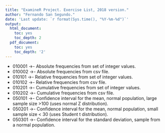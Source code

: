 ```yaml
---
title: "ExamineR Project. Exercise List, 2018 version."
author: "Fernando San Segundo."
date: 'Last update: `r format(Sys.time(), "%Y-%m-%d")`'
output:
  html_document:
    toc: yes
    toc_depth: 2
  pdf_document:
    toc: yes
    toc_depth: '2'
---
```



+ 010001 ->- Absolute frequencies from set of integer values.
+ 010002 ->- Absolute frequencies from csv file.
+ 010101 ->- Relative frequencies from set of integer values.
+ 010102 ->- Relative frequencies from csv file.
+ 010201 ->- Cumulative frequencies from set of integer values.
+ 010202 ->- Cumulative frequencies from csv file.
+ 050101 ->- Confidence interval for the mean, normal population, large sample size >100 (uses normal Z distribution).
+ 050201 ->- Confidence interval for the mean, normal population, small sample size < 30 (uses Student t distribution).
+ 050301 ->- Confidence interval for the standard deviation, sample from a normal population.
